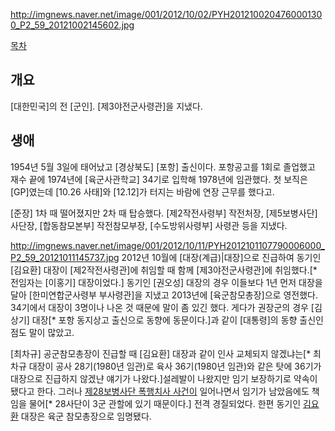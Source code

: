 http://imgnews.naver.net/image/001/2012/10/02/PYH2012100204760001300_P2_59_20121002145602.jpg

[[목차]]
== 개요 ==
[대한민국]의 전 [군인]. [제3야전군사령관]을 지냈다.
== 생애 ==
1954년 5월 3일에 태어났고 [경상북도] [포항] 출신이다. 포항공고를 1회로 졸업했고 재수 끝에 1974년에 [육군사관학교] 34기로 입학해 1978년에 임관했다. 첫 보직은 [GP]였는데 [10.26 사태]와 [12.12]가 터지는 바람에 연장 근무를 했다고.

[준장] 1차 때 떨어졌지만 2차 때 탑승했다. [제2작전사령부] 작전처장, [제5보병사단] 사단장, [합동참모본부] 작전참모부장, [수도방위사령부] 사령관 등을 지냈다.

http://imgnews.naver.net/image/001/2012/10/11/PYH2012101107790006000_P2_59_20121011145737.jpg
2012년 10월에 [대장(계급)|대장]으로 진급하여 동기인 [김요환] 대장이 [제2작전사령관]에 취임할 때 함께 [제3야전군사령관]에 취임했다.[* 전임자는 [이홍기] 대장이었다.] 동기인 [권오성] 대장의 경우 이들보다 1년 먼저 대장을 달아 [한미연합군사령부 부사령관]을 지냈고 2013년에 [육군참모총장]으로 영전했다. 34기에서 대장이 3명이나 나온 것 때문에 말이 좀 있긴 했다. 게다가 권장군의 경우 [김상기] 대장[* 포항 동지상고 출신으로 동향에 동문이다.]과 같이 [대통령]의 동향 출신인 점도 말이 많았고.

[최차규] 공군참모총장이 진급할 때 [김요환] 대장과 같이 인사 교체되지 않겠냐는[* 최차규 대장이 공사 28기(1980년 임관)로 육사 36기(1980년 임관)와 같은 탓에 36기가 대장으로 진급하지 않겠냔 얘기가 나왔다.]설레발이 나왔지만 임기 보장하기로 약속이 됐다고 한다. 그러나 [[제28보병사단 폭행치사 사건]]이 일어나면서 임기가 남았음에도 책임을 물어[* 28사단이 3군 관할에 있기 때문이다.] 전격 경질되었다. 한편 동기인 [[김요환]] 대장은 육군 참모총장으로 임명됐다.
